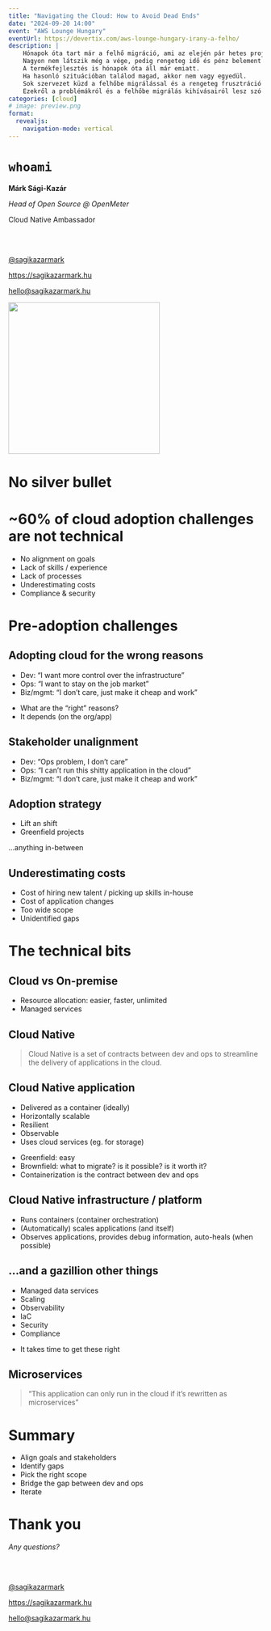 ```yaml
---
title: "Navigating the Cloud: How to Avoid Dead Ends"
date: "2024-09-20 14:00"
event: "AWS Lounge Hungary"
eventUrl: https://devertix.com/aws-lounge-hungary-irany-a-felho/
description: |
    Hónapok óta tart már a felhő migráció, ami az elején pár hetes projektnek indult.
    Nagyon nem látszik még a vége, pedig rengeteg idő és pénz belement már.
    A termékfejlesztés is hónapok óta áll már emiatt.
    Ha hasonló szituációban találod magad, akkor nem vagy egyedül.
    Sok szervezet küzd a felhőbe migrálással és a rengeteg frusztráció után szinte sosem egyértelmű, hogy hol is csúszott félre a projekt.
    Ezekről a problémákról és a felhőbe migrálás kihívásairól lesz szó az előadás során.
categories: [cloud]
# image: preview.png
format:
  revealjs:
    navigation-mode: vertical
---
```


# `whoami`

**Márk Sági-Kazár**

_Head of Open Source @ OpenMeter_

Cloud Native Ambassador

<br>
<br>

[@sagikazarmark](https://twitter.com/sagikazarmark)

[https://sagikazarmark.hu](https://sagikazarmark.hu)

[hello@sagikazarmark.hu](mailto:hello@sagikazarmark.hu)

![](assets/cncf-ambassador-h1-2024.png){.absolute top=0 right=0 width="300"}

# No silver bullet

# ~60% of cloud adoption challenges are not technical

- No alignment on goals
- Lack of skills / experience
- Lack of processes
- Underestimating costs
- Compliance & security

# Pre-adoption challenges

## Adopting cloud for the wrong reasons

- Dev: "I want more control over the infrastructure"
- Ops: "I want to stay on the job market"
- Biz/mgmt: "I don't care, just make it cheap and work"

::: {.notes}
- What are the "right" reasons?
- It depends (on the org/app)
:::

## Stakeholder unalignment

- Dev: "Ops problem, I don't care"
- Ops: "I can't run this shitty application in the cloud"
- Biz/mgmt: "I don't care, just make it cheap and work"

## Adoption strategy

- Lift an shift
- Greenfield projects

...anything in-between

## Underestimating costs

- Cost of hiring new talent / picking up skills in-house
- Cost of application changes
- Too wide scope
- Unidentified gaps

# The technical bits

## Cloud vs On-premise

- Resource allocation: easier, faster, unlimited
- Managed services

## Cloud Native

::: {.fragment}
> Cloud Native is a set of contracts between dev and ops to streamline the delivery of applications in the cloud.
:::

## Cloud Native application

- Delivered as a container (ideally)
- Horizontally scalable
- Resilient
- Observable
- Uses cloud services (eg. for storage)

::: {.notes}
- Greenfield: easy
- Brownfield: what to migrate? is it possible? is it worth it?
- Containerization is the contract between dev and ops
:::

## Cloud Native infrastructure / platform

- Runs containers (container orchestration)
- (Automatically) scales applications (and itself)
- Observes applications, provides debug information, auto-heals (when possible)

## ...and a gazillion other things

- Managed data services
- Scaling
- Observability
- IaC
- Security
- Compliance

::: {.notes}
- It takes time to get these right
:::

## Microservices

> "This application can only run in the cloud if it's rewritten as microservices"

# Summary

- Align goals and stakeholders
- Identify gaps
- Pick the right scope
- Bridge the gap between dev and ops
- Iterate

# Thank you

_Any questions?_

<br>
<br>

[@sagikazarmark](https://twitter.com/sagikazarmark)

[https://sagikazarmark.hu](https://sagikazarmark.hu)

[hello@sagikazarmark.hu](mailto:hello@sagikazarmark.hu)
